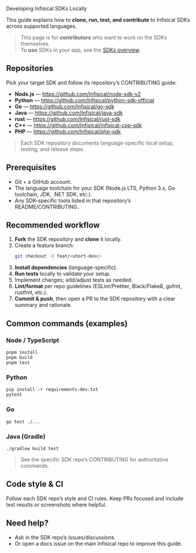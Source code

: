 Developing Infisical SDKs Locally

This guide explains how to **clone, run, test, and contribute** to Infisical SDKs across supported languages.

> This page is for **contributors** who want to work on the SDKs themselves.  
> To **use** SDKs in your app, see the [SDKs overview](/docs/sdks/overview).

## Repositories

Pick your target SDK and follow its repository’s CONTRIBUTING guide:

- **Node.js** — https://github.com/Infisical/node-sdk-v2
- **Python** —  https://github.com/Infisical/python-sdk-official
- **Go** —  https://github.com/Infisical/go-sdk
- **Java** — https://github.com/Infisical/java-sdk
- **rust** — https://github.com/Infisical/rust-sdk 
- **C++** — https://github.com/Infisical/infisical-cpp-sdk
- **PHP** — https://github.com/Infisical/php-sdk


> Each SDK repository documents language-specific local setup, testing, and release steps.

## Prerequisites

- Git + a GitHub account.
- The language toolchain for your SDK (Node.js LTS, Python 3.x, Go toolchain, JDK, .NET SDK, etc.).
- Any SDK-specific tools listed in that repository’s README/CONTRIBUTING.

## Recommended workflow

1. **Fork** the SDK repository and **clone** it locally.  
2. Create a feature branch:
   ```bash
   git checkout -b feat/<short-desc>
   ```
3. **Install dependencies** (language-specific).  
4. **Run tests** locally to validate your setup.  
5. Implement changes; add/adjust tests as needed.  
6. **Lint/format** per repo guidelines (ESLint/Prettier, Black/Flake8, gofmt, rustfmt, etc.).  
7. **Commit & push**, then open a PR to the SDK repository with a clear summary and rationale.

## Common commands (examples)

### Node / TypeScript
```
pnpm install
pnpm build
pnpm test
```

### Python
```
pip install -r requirements-dev.txt
pytest
```

### Go
```
go test ./...
```

### Java (Gradle)
```
./gradlew build test
```

> See the specific SDK repo’s CONTRIBUTING for authoritative commands.

## Code style & CI
Follow each SDK repo’s style and CI rules. Keep PRs focused and include test results or screenshots where helpful.

## Need help?
- Ask in the SDK repo’s issues/discussions.
- Or open a docs issue on the main Infisical repo to improve this guide.

